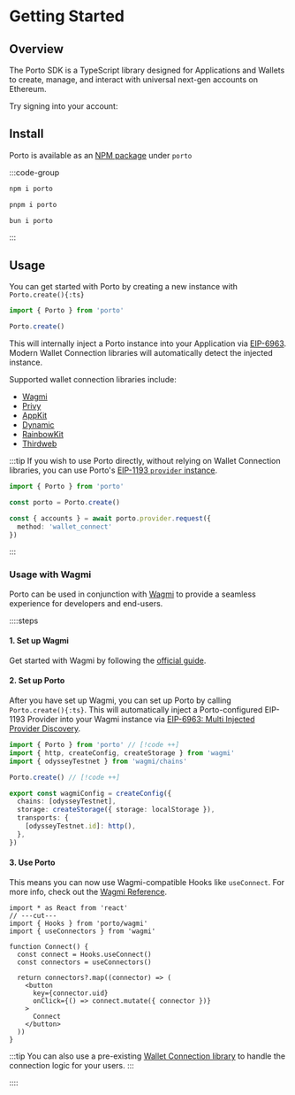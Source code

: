 
# Getting Started

## Overview

The Porto SDK is a TypeScript library designed for Applications and Wallets to create, manage, and 
interact with universal next-gen accounts on Ethereum.

Try signing into your account:

<Connect />

## Install

Porto is available as an [NPM package](https://www.npmjs.com/package/porto) under `porto`

:::code-group

```bash [npm]
npm i porto
```

```bash [pnpm]
pnpm i porto
```

```bash [bun]
bun i porto
```

:::

## Usage

You can get started with Porto by creating a new instance with `Porto.create(){:ts}`

```ts
import { Porto } from 'porto'

Porto.create()
```

This will internally inject a Porto instance into your Application via [EIP-6963](https://eips.ethereum.org/EIPS/eip-6963).
Modern Wallet Connection libraries will automatically detect the injected instance.

Supported wallet connection libraries include:

- [Wagmi](https://wagmi.sh)
- [Privy](https://privy.io)
- [AppKit](https://reown.com/appkit)
- [Dynamic](https://dynamic.xyz)
- [RainbowKit](https://rainbowkit.com)
- [Thirdweb](https://thirdweb.com)

:::tip
If you wish to use Porto directly, without relying on Wallet Connection libraries, you can use Porto's [EIP-1193 `provider` instance](https://eips.ethereum.org/EIPS/eip-1193).

```ts twoslash
import { Porto } from 'porto'

const porto = Porto.create()

const { accounts } = await porto.provider.request({ 
  method: 'wallet_connect'
})
```

:::

### Usage with Wagmi

Porto can be used in conjunction with [Wagmi](https://wagmi.sh/) to provide a seamless experience for developers and end-users.

::::steps

#### 1. Set up Wagmi

Get started with Wagmi by following the [official guide](https://wagmi.sh/react/getting-started).

#### 2. Set up Porto

After you have set up Wagmi, you can set up Porto by calling `Porto.create(){:ts}`. This will automatically
inject a Porto-configured EIP-1193 Provider into your Wagmi instance via [EIP-6963: Multi Injected Provider Discovery](https://eips.ethereum.org/EIPS/eip-6963).

```ts [wagmi.ts] twoslash
import { Porto } from 'porto' // [!code ++]
import { http, createConfig, createStorage } from 'wagmi'
import { odysseyTestnet } from 'wagmi/chains'

Porto.create() // [!code ++]

export const wagmiConfig = createConfig({
  chains: [odysseyTestnet],
  storage: createStorage({ storage: localStorage }),
  transports: {
    [odysseyTestnet.id]: http(),
  },
})
```

#### 3. Use Porto

This means you can now use Wagmi-compatible Hooks like `useConnect`. For more info, check out the [Wagmi Reference](#TODO).

```tsx twoslash
import * as React from 'react'
// ---cut---
import { Hooks } from 'porto/wagmi'
import { useConnectors } from 'wagmi'

function Connect() {
  const connect = Hooks.useConnect()
  const connectors = useConnectors()

  return connectors?.map((connector) => (
    <button
      key={connector.uid}
      onClick={() => connect.mutate({ connector })}
    >
      Connect
    </button>
  ))
}
```

:::tip
You can also use a pre-existing [Wallet Connection library](https://wagmi.sh/react/guides/connect-wallet#third-party-libraries) to handle the connection logic for your users.
:::


::::
